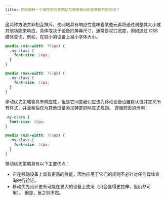 ```yaml
---
title: 你能解释一下编写响应式网站与使用移动优先策略的区别吗？
---
```


这两种方法并非相互排斥。使网站具有响应性意味着某些元素将通过调整其大小或其他功能来响应，具体取决于设备的屏幕尺寸，通常是视口宽度，例如通过 CSS 媒体查询，例如，在较小的设备上减小字体大小。

```css
@media (min-width: 768px) {
  .my-class {
    font-size: 24px;
  }
}

@media (max-width: 767px) {
  .my-class {
    font-size: 12px;
  }
}
```

移动优先策略也具有响应性，但是它同意我们应该为移动设备设置默认值并定义所有样式，并且稍后仅为其他设备添加特定的响应式规则。 遵循前面的示例：

```css
.my-class {
  font-size: 12px;
}

@media (min-width: 768px) {
  .my-class {
    font-size: 24px;
  }
}
```

移动优先策略具有以下主要优点：

* 它在移动设备上具有更高的性能，因为应用于它们的规则不必针对任何媒体查询进行验证。
* 移动优先设计更有可能在更大的设备上使用（只会显得更拉伸，但仍然可用）。 但是，反之则不然。
